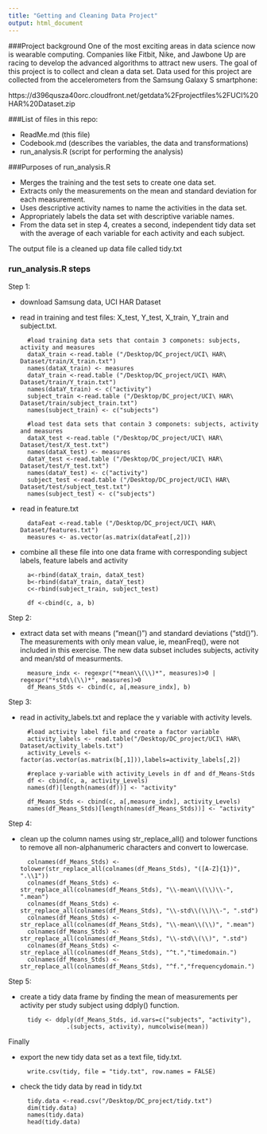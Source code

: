```yaml
---
title: "Getting and Cleaning Data Project"
output: html_document
---
```


###Project background
One of the most exciting areas in data science now is wearable computing. Companies like Fitbit, Nike, and Jawbone Up are racing to develop the advanced algorithms to attract new users. The goal of this project is to collect and clean a data set. Data used for this project are collected from the accelerometers from the Samsung Galaxy S smartphone:

https://d396qusza40orc.cloudfront.net/getdata%2Fprojectfiles%2FUCI%20HAR%20Dataset.zip 

###List of files in this repo:

* ReadMe.md (this file)
* Codebook.md (describes the variables, the data and transformations)
* run_analysis.R (script for performing the analysis)

###Purposes of run_analysis.R 

* Merges the training and the test sets to create one data set.
* Extracts only the measurements on the mean and standard deviation for each measurement. 
* Uses descriptive activity names to name the activities in the data set.
* Appropriately labels the data set with descriptive variable names. 
* From the data set in step 4, creates a second, independent tidy data set with the average of each variable for each activity and each subject.

The output file is a cleaned up data file called tidy.txt

### run_analysis.R steps

Step 1:

* download Samsung data, UCI HAR Dataset
* read in training and test files: X_test, Y_test, X_train, Y_train and subject.txt.

        #load training data sets that contain 3 componets: subjects, activity and measures
        dataX_train <-read.table ("/Desktop/DC_project/UCI\ HAR\ Dataset/train/X_train.txt")
        names(dataX_train) <- measures
        dataY_train <-read.table ("/Desktop/DC_project/UCI\ HAR\ Dataset/train/Y_train.txt")
        names(dataY_train) <- c("activity")
        subject_train <-read.table ("/Desktop/DC_project/UCI\ HAR\ Dataset/train/subject_train.txt")
        names(subject_train) <- c("subjects")

        #load test data sets that contain 3 componets: subjects, activity and measures
        dataX_test <-read.table ("/Desktop/DC_project/UCI\ HAR\ Dataset/test/X_test.txt")
        names(dataX_test) <- measures
        dataY_test <-read.table ("/Desktop/DC_project/UCI\ HAR\ Dataset/test/Y_test.txt")
        names(dataY_test) <- c("activity")
        subject_test <-read.table ("/Desktop/DC_project/UCI\ HAR\ Dataset/test/subject_test.txt")
        names(subject_test) <- c("subjects")

* read in feature.txt

        dataFeat <-read.table ("/Desktop/DC_project/UCI\ HAR\ Dataset/features.txt")
        measures <- as.vector(as.matrix(dataFeat[,2]))

* combine all these file into one data frame with corresponding subject labels, feature labels and activity 

        a<-rbind(dataX_train, dataX_test)
        b<-rbind(dataY_train, dataY_test)
        c<-rbind(subject_train, subject_test)

        df <-cbind(c, a, b)

Step 2:

* extract data set with means ("mean()") and standard deviations ("std()"). The measurements with only mean value, ie, meanFreq(), were not included in this exercise. The new data subset includes subjects, activity and mean/std of measurments. 

        measure_indx <- regexpr("*mean\\(\\)*", measures)>0 | regexpr("*std\\(\\)*", measures)>0
        df_Means_Stds <- cbind(c, a[,measure_indx], b)

Step 3:

* read in activity_labels.txt and replace the y variable with activity levels.

        #load activity label file and create a factor variable 
        activity_labels <- read.table("/Desktop/DC_project/UCI\ HAR\ Dataset/activity_labels.txt")
        activity_Levels <- factor(as.vector(as.matrix(b[,1])),labels=activity_labels[,2])

        #replace y-variable with activity_Levels in df and df_Means-Stds 
        df <- cbind(c, a, activity_Levels)
        names(df)[length(names(df))] <- "activity"

        df_Means_Stds <- cbind(c, a[,measure_indx], activity_Levels)   
        names(df_Means_Stds)[length(names(df_Means_Stds))] <- "activity"

Step 4:

* clean up the column names using str_replace_all() and tolower functions  to remove all non-alphanumeric characters and convert to lowercase.

        colnames(df_Means_Stds) <- tolower(str_replace_all(colnames(df_Means_Stds), "([A-Z]{1})", ".\\1"))
        colnames(df_Means_Stds) <- str_replace_all(colnames(df_Means_Stds), "\\-mean\\(\\)\\-", ".mean")
        colnames(df_Means_Stds) <- str_replace_all(colnames(df_Means_Stds), "\\-std\\(\\)\\-", ".std") 
        colnames(df_Means_Stds) <- str_replace_all(colnames(df_Means_Stds), "\\-mean\\(\\)", ".mean")
        colnames(df_Means_Stds) <- str_replace_all(colnames(df_Means_Stds), "\\-std\\(\\)", ".std") 
        colnames(df_Means_Stds) <- str_replace_all(colnames(df_Means_Stds), "^t.","timedomain.")
        colnames(df_Means_Stds) <- str_replace_all(colnames(df_Means_Stds), "^f.","frequencydomain.") 

Step 5:

* create a tidy data frame by finding the mean of measurements per activity per study subject using ddply() function.

        tidy <- ddply(df_Means_Stds, id.vars=c("subjects", "activity"),
                   .(subjects, activity), numcolwise(mean))
                   
Finally

* export the new tidy data set as a text file, tidy.txt. 

        write.csv(tidy, file = "tidy.txt", row.names = FALSE)

* check the tidy data by read in tidy.txt
        
        tidy.data <-read.csv("/Desktop/DC_project/tidy.txt")
        dim(tidy.data)
        names(tidy.data)
        head(tidy.data)



